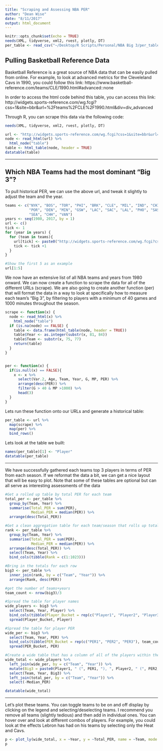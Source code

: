 ```yaml
---
title: "Scraping and Assessing NBA PER"
author: "Dean Wise"
date: "8/11/2017"
output: html_document
---
```


```r
knitr::opts_chunk$set(echo = TRUE)
needs(XML, tidyverse, xml2, rvest, plotly, DT)
per_table <- read_csv("~/Desktop/R Scripts/Personal/NBA Big 3/per_table.csv")
```

## Pulling Basketball Reference Data

Basketball Reference is a great source of NBA data that can be easily pulled from online. For example, to look at advanced metrics for the Cleveleland Cavs in 1990, you could follow this link: https://www.basketball-reference.com/teams/CLE/1990.html#advanced::none 

In order to access the html code behind this table, you can access this link: http://widgets.sports-reference.com/wg.fcgi?css=1&site=bbr&url=%2Fteams%2FCLE%2F1990.html&div=div_advanced

Through R, you can scrape this data via the following code:
```r
needs(XML, tidyverse, xml2, rvest, plotly, DT)

url <- "http://widgets.sports-reference.com/wg.fcgi?css=1&site=bbr&url=%2Fteams%2FCLE%2F1990.html&div=div_advanced"
node <- read_html(url) %>% 
  html_node("table")
table <- html_table(node, header = TRUE)
datatable(table)

```

***

## Which NBA Teams had the most dominant "Big 3"?

To pull historical PER, we can use the above url, and tweak it slightly to adjust the team and the year. 

```r
teams <- c("NYK", "BOS", "TOR", "PHI", "BRK", "CLE", "MIL", "IND", "CHI", "DET", "WAS", "ATL", "MIA", "CHO", "ORL", "UTA", "OKC", 
           "POR", "DEN", "MIN", "GSW", "LAC", "SAC", "LAL", "PHO", "SAS", "HOU", "MEM", "NOP", "DAL", "WSB", "NJN", "KCK", "SDC", 
           "SEA", "CHH", "VAN")
years <- seq(1980, 2017, by = 1)
url <- c()
tick <- 1
for (year in years) {
  for (team in teams){
    url[tick] <- paste0("http://widgets.sports-reference.com/wg.fcgi?css=1&site=bbr&url=%2Fteams%2F", team, "%2F", as.character(year), ".html&div=div_advanced")
    tick <- tick +1
  }
}

#Show the first 5 as an example
url[1:5]
```


We now have an extensive list of all NBA teams and years from 1980 onward. We can now create a function to scrape the data for all of the different URLs (scrape). We are also going to create another function (per) that will format the data in a way to look at specifically how to measure each team's "Big 3", by filtering to players with a minimum of 40 games and 1000 minutes throughout the season. 

```r
scrape <- function(x) {
  node <- read_html(x) %>% 
    html_node("table")
  if (is.na(node) == FALSE) {
    table <- data.frame(html_table(node, header = TRUE))
    table$Year <- as.integer(substr(x, 81, 84))
    table$Team <- substr(x, 75, 77)
    return(table)
  }
}


per <- function(x) {
  if(is.null(x) == FALSE){
    x <- x %>%
      select(Var.2, Age, Team, Year, G, MP, PER) %>% 
      arrange(desc(PER)) %>% 
      filter(G > 40 & MP >1000) %>% 
      head(3)
  }
}

```


Lets run these function onto our URLs and generate a historical table:

```r

per_table <- url %>% 
  map(scrape) %>% 
  map(per) %>% 
  bind_rows()


```

Lets look at the table we built:

```r
names(per_table)[1] <- "Player"
datatable(per_table)
```

***
We have successfully gathered each teams top 3 players in terms of PER from each season. If we reformat the data a bit, we can get a nice layout that will be easy to plot. 
Note that some of these tables are optional but can all serve as interesting assessments of the data
```r
#Get a rolled up table by total PER for each team
total_per <- per_table %>% 
  group_by(Team, Year) %>% 
  summarise(Total_PER = sum(PER), 
            Median_PER = median(PER)) %>% 
  arrange(desc(Total_PER))

#Get a clean aggregation table for each team/season that rolls up total PER for its three players and then ranks them
rank <- per_table %>% 
  group_by(Team, Year) %>% 
  summarise(Total_PER = sum(PER), 
            Median_PER = median(PER)) %>% 
  arrange(desc(Total_PER)) %>% 
  select(Team, Year) %>% 
  bind_cols(tibble(Rank = c(1:1023)))

#Bring in the totals for each row
big3 <- per_table %>% 
  inner_join(rank, by = c("Team", "Year")) %>% 
  arrange(Rank, desc(PER))

#get the number of teams+years
team_count <- nrow(big3)/3

#Spread the table for player names
wide_players <- big3 %>% 
  select(Team, Year, Player) %>% 
  bind_cols(tibble(Player_Bucket = rep(c("Player1", "Player2", "Player3"), team_count))) %>% 
  spread(Player_Bucket, Player)

#Spread the table for player PER
wide_per <- big3 %>% 
  select(Team, Year, PER) %>% 
  bind_cols(tibble(PER_Bucket = rep(c("PER1", "PER2", "PER3"), team_count))) %>% 
  spread(PER_Bucket, PER)

#Create a wide table that has a column of all of the players within the total PER
wide_total <- wide_players %>% 
  left_join(wide_per, by = c("Team", "Year")) %>% 
  mutate(Big3 = paste0(Player1, " (", PER1, "), ", Player2, " (", PER2, "), ", Player3, " (", PER3, ")" )) %>% 
  select(Team, Year, Big3) %>% 
  left_join(total_per, by = c("Team", "Year")) %>% 
  select(-Median_PER)

datatable(wide_total)


```


***
Let's plot these teams. You can toggle teams to be on and off display by clicking on the legend and selecting/deselecting teams. I recommend you remove  all teams (slightly tedious) and then add in individual ones. You can hover over and look at different combos of players. For example, you could look at the effects Lebron has had on his teams by selecting only the Heat and Cavs. 

```r

p <- plot_ly(wide_total, x = ~Year, y = ~Total_PER, name = ~Team, mode = "lines+markers", text = ~paste(Team, Big3), color = ~Team, width = 1100, height = 800)
p

```

